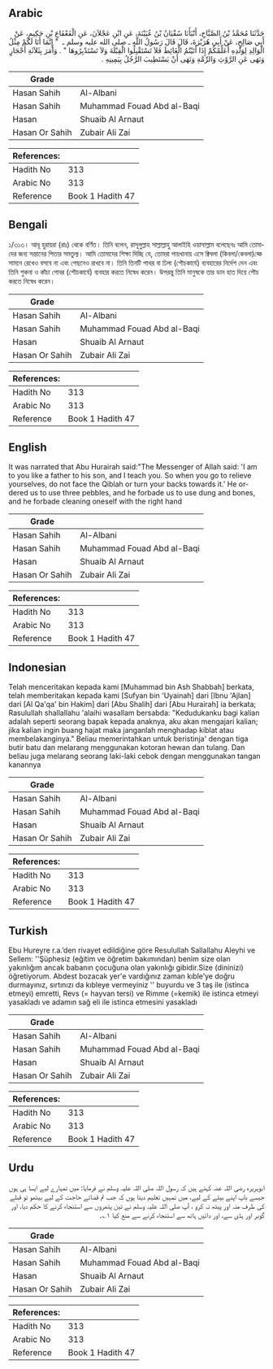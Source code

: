 ## Arabic


<div dir="rtl" lang="ar" style={{fontSize:'larger',backgroundColor:'#f8f9fa',padding:20}}>
حَدَّثَنَا مُحَمَّدُ بْنُ الصَّبَّاحِ، أَنْبَأَنَا سُفْيَانُ بْنُ عُيَيْنَةَ، عَنِ ابْنِ عَجْلاَنَ، عَنِ الْقَعْقَاعِ بْنِ حَكِيمٍ، عَنْ أَبِي صَالِحٍ، عَنْ أَبِي هُرَيْرَةَ، قَالَ قَالَ رَسُولُ اللَّهِ ـ صلى الله عليه وسلم ـ ‏ "‏ إِنَّمَا أَنَا لَكُمْ مِثْلُ الْوَالِدِ لِوَلَدِهِ أُعَلِّمُكُمْ إِذَا أَتَيْتُمُ الْغَائِطَ فَلاَ تَسْتَقْبِلُوا الْقِبْلَةَ وَلاَ تَسْتَدْبِرُوهَا ‏"‏ ‏.‏ وَأَمَرَ بِثَلاَثَةِ أَحْجَارٍ وَنَهَى عَنِ الرَّوْثِ وَالرِّمَّةِ وَنَهَى أَنْ يَسْتَطِيبَ الرَّجُلُ بِيَمِينِهِ ‏.‏
</div>
<div style={{backgroundColor:'#f8f9fa',padding:20, marginBottom: 10}}><table> <thead> <tr> <th>Grade</th> <th></th> </tr> </thead> <tbody> <tr><td>Hasan Sahih</td><td>Al-Albani</td></tr><tr><td>Hasan Sahih</td><td>Muhammad Fouad Abd al-Baqi</td></tr><tr><td>Hasan</td><td>Shuaib Al Arnaut</td></tr><tr><td>Hasan Or Sahih</td><td>Zubair Ali Zai</td></tr></tbody></table><table> <thead> <tr> <th>References:</th> <th></th> </tr> </thead> <tbody><tr><td>Hadith No</td><td>313</td></tr><tr><td>Arabic No</td><td>313</td></tr><tr><td>Reference</td><td>Book 1 Hadith 47</td></tr></tbody></table></div>

## Bengali


<div dir="ltr" lang="bn" style={{fontSize:'larger',backgroundColor:'#f8f9fa',padding:20}}>
১/৩১৩। আবূ হুরায়রা (রাঃ) থেকে বর্ণিত। তিনি বলেন, রাসূলুল্লাহ সাল্লাল্লাহু আলাইহি ওয়াসাল্লাম বলেছেনঃ আমি তোমাদের জন্য সন্তানের পিতার সমতুল্য। আমি তোমাদের শিক্ষা দিচ্ছি যে, তোমরা পায়খানায় এসে ক্বিবলা (কিবলা/কেবলা)হ্কে সামনে রেখেও বসবে না এবং পেছনেও রাখবে না। তিনি তিনটি পাথর বা ঢিলা (শৌচকার্যে) ব্যবহারের নির্দেশ দেন এবং তিনি শুকনা ও কাঁচা গোবর (শৌচকার্যে) ব্যবহার করতে নিষেধ করেন। উপরন্তু তিনি মানুষকে তার ডান হাত দিয়ে শৌচ করতে নিষেধ করেন।
</div>
<div style={{backgroundColor:'#f8f9fa',padding:20, marginBottom: 10}}><table> <thead> <tr> <th>Grade</th> <th></th> </tr> </thead> <tbody> <tr><td>Hasan Sahih</td><td>Al-Albani</td></tr><tr><td>Hasan Sahih</td><td>Muhammad Fouad Abd al-Baqi</td></tr><tr><td>Hasan</td><td>Shuaib Al Arnaut</td></tr><tr><td>Hasan Or Sahih</td><td>Zubair Ali Zai</td></tr></tbody></table><table> <thead> <tr> <th>References:</th> <th></th> </tr> </thead> <tbody><tr><td>Hadith No</td><td>313</td></tr><tr><td>Arabic No</td><td>313</td></tr><tr><td>Reference</td><td>Book 1 Hadith 47</td></tr></tbody></table></div>

## English


<div dir="ltr" lang="en" style={{fontSize:'larger',backgroundColor:'#f8f9fa',padding:20}}>
It was narrated that Abu Hurairah said:"The Messenger of Allah said: 'I am to you like a father to his son, and I teach you. So when you go to relieve yourselves, do not face the Qiblah or turn your backs towards it.' He ordered us to use three pebbles, and he forbade us to use dung and bones, and he forbade cleaning oneself with the right hand
</div>
<div style={{backgroundColor:'#f8f9fa',padding:20, marginBottom: 10}}><table> <thead> <tr> <th>Grade</th> <th></th> </tr> </thead> <tbody> <tr><td>Hasan Sahih</td><td>Al-Albani</td></tr><tr><td>Hasan Sahih</td><td>Muhammad Fouad Abd al-Baqi</td></tr><tr><td>Hasan</td><td>Shuaib Al Arnaut</td></tr><tr><td>Hasan Or Sahih</td><td>Zubair Ali Zai</td></tr></tbody></table><table> <thead> <tr> <th>References:</th> <th></th> </tr> </thead> <tbody><tr><td>Hadith No</td><td>313</td></tr><tr><td>Arabic No</td><td>313</td></tr><tr><td>Reference</td><td>Book 1 Hadith 47</td></tr></tbody></table></div>

## Indonesian


<div dir="ltr" lang="id" style={{fontSize:'larger',backgroundColor:'#f8f9fa',padding:20}}>
Telah menceritakan kepada kami [Muhammad bin Ash Shabbah] berkata, telah memberitakan kepada kami [Sufyan bin 'Uyainah] dari [Ibnu 'Ajlan] dari [Al Qa'qa' bin Hakim] dari [Abu Shalih] dari [Abu Hurairah] ia berkata; Rasulullah shallallahu 'alaihi wasallam bersabda: "Kedudukanku bagi kalian adalah seperti seorang bapak kepada anaknya, aku akan mengajari kalian; jika kalian ingin buang hajat maka janganlah menghadap kiblat atau membelakanginya." Beliau memerintahkan untuk beristinja' dengan tiga butir batu dan melarang menggunakan kotoran hewan dan tulang. Dan beliau juga melarang seorang laki-laki cebok dengan menggunakan tangan kanannya
</div>
<div style={{backgroundColor:'#f8f9fa',padding:20, marginBottom: 10}}><table> <thead> <tr> <th>Grade</th> <th></th> </tr> </thead> <tbody> <tr><td>Hasan Sahih</td><td>Al-Albani</td></tr><tr><td>Hasan Sahih</td><td>Muhammad Fouad Abd al-Baqi</td></tr><tr><td>Hasan</td><td>Shuaib Al Arnaut</td></tr><tr><td>Hasan Or Sahih</td><td>Zubair Ali Zai</td></tr></tbody></table><table> <thead> <tr> <th>References:</th> <th></th> </tr> </thead> <tbody><tr><td>Hadith No</td><td>313</td></tr><tr><td>Arabic No</td><td>313</td></tr><tr><td>Reference</td><td>Book 1 Hadith 47</td></tr></tbody></table></div>

## Turkish


<div dir="ltr" lang="tr" style={{fontSize:'larger',backgroundColor:'#f8f9fa',padding:20}}>
Ebu Hureyre r.a.’den rivayet edildiğine göre Resulullah Sallallahu Aleyhi ve Sellem: ''Şüphesiz (eğitim ve öğretim bakımından) benim size olan yakınlığım ancak babanın çocuğuna olan yakınlığı gibidir.Size (dininizi) öğretiyorum. Abdest bozacak yer'e vardığınız zaman kıble’ye doğru durmayınız, sırtınızı da kıbleye vermeyiniz '' buyurdu ve 3 taş ile (istinca etmeyi) emretti, Revs (= hayvan tersi) ve Rimme (=kemik) ile istinca etmeyi yasakladı ve adamın sağ eli ile istinca etmesini yasakladı
</div>
<div style={{backgroundColor:'#f8f9fa',padding:20, marginBottom: 10}}><table> <thead> <tr> <th>Grade</th> <th></th> </tr> </thead> <tbody> <tr><td>Hasan Sahih</td><td>Al-Albani</td></tr><tr><td>Hasan Sahih</td><td>Muhammad Fouad Abd al-Baqi</td></tr><tr><td>Hasan</td><td>Shuaib Al Arnaut</td></tr><tr><td>Hasan Or Sahih</td><td>Zubair Ali Zai</td></tr></tbody></table><table> <thead> <tr> <th>References:</th> <th></th> </tr> </thead> <tbody><tr><td>Hadith No</td><td>313</td></tr><tr><td>Arabic No</td><td>313</td></tr><tr><td>Reference</td><td>Book 1 Hadith 47</td></tr></tbody></table></div>

## Urdu


<div dir="rtl" lang="ur" style={{fontSize:'larger',backgroundColor:'#f8f9fa',padding:20}}>
ابوہریرہ رضی اللہ عنہ کہتے ہیں کہ رسول اللہ صلی اللہ علیہ وسلم نے فرمایا: میں تمہارے لیے ایسا ہی ہوں جیسے باپ اپنے بیٹے کے لیے، میں تمہیں تعلیم دیتا ہوں کہ جب تم قضائے حاجت کے لیے بیٹھو تو قبلے کی طرف منہ اور پیٹھ نہ کرو ، آپ صلی اللہ علیہ وسلم نے تین پتھروں سے استنجاء کرنے کا حکم دیا، اور گوبر اور ہڈی سے، اور دائیں ہاتھ سے استنجاء کرنے سے منع کیا ۱؎۔
</div>
<div style={{backgroundColor:'#f8f9fa',padding:20, marginBottom: 10}}><table> <thead> <tr> <th>Grade</th> <th></th> </tr> </thead> <tbody> <tr><td>Hasan Sahih</td><td>Al-Albani</td></tr><tr><td>Hasan Sahih</td><td>Muhammad Fouad Abd al-Baqi</td></tr><tr><td>Hasan</td><td>Shuaib Al Arnaut</td></tr><tr><td>Hasan Or Sahih</td><td>Zubair Ali Zai</td></tr></tbody></table><table> <thead> <tr> <th>References:</th> <th></th> </tr> </thead> <tbody><tr><td>Hadith No</td><td>313</td></tr><tr><td>Arabic No</td><td>313</td></tr><tr><td>Reference</td><td>Book 1 Hadith 47</td></tr></tbody></table></div>